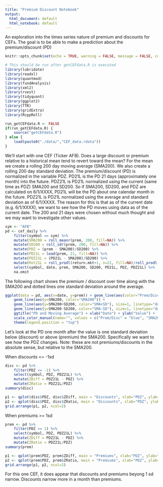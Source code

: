 ```yaml
---
title: "Premium Discount Notebook"
output:
  html_document: default
  html_notebook: default
---
```


An exploration into the times series nature of premium and discounts for CEFs. The goal is to be able to make a prediction about the premium/discount (PD)

```r
knitr::opts_chunk$set(echo = TRUE, warning = FALSE, message = FALSE, comment = "")
```

```r
# This should be run after getCEFdata.R is executed
library(lubridate)
library(readxl)
library(quantmod)
library(fundAnalysis)
library(xml2)
library(rvest)
library(tidyquant)
library(ggplot2)
library(TTR)
library(gridExtra)
library(RcppRoll)
```
```r
run_getCEFdata.R <- FALSE
if(run_getCEFdata.R) {
    source("getCEFdata.R")
} else {
    load(paste0("./data/","CEF_data.rdata"))
} 
```

We'll start with one CEF (Ticker AFB). Does a large discount or premium relative to a historical mean tend to revert toward the mean?  For the mean we create a rolling 200 day moving average (SMA200).  We also create a rolling 200 day standard deviation.  The premium/discount (PD) is normalized in the variable PDZ.  PD21L is the PD 21 days (approximately one month) into the future.  PDZ21L is PD21L normalized using the current (same time as PDZ) SMA200 and SD200.  So if SMA200, SD200, and PDZ are calculated on 6/1/XXXX, PD21L will be the PD about one calendar month in the future.  PDZ21L is PD21L normalized using the average and standard deviation as of 6/1/XXXX.  The reason for this is that as of the current date (e.g. 6/1/XXXX), we want to see how the PD moves using data as of the current date. The 200 and 21 days were chosen without much thought and we may want to investigate other values. 

```r
sym <- "AFB"
pd <- cef_daily %>% 
    filter(symbol == sym) %>%
    mutate(SMA200 = roll_meanr(prem, 200, fill=NA)) %>%
    mutate(SD200 = roll_sdr(prem, 200, fill=NA)) %>%
    mutate(PDZ = (prem - SMA200)/SD200) %>%
    mutate(PD21L = lead(prem, 21, fill=NA)) %>%
    mutate(PDZ21L = (PD21L - SMA200)/SD200) %>%
    mutate(Ret21L = roll_prodl(return.mkt+1, n=21, fill=NA)/roll_prodl(return.mkt+1, n=1, fill=NA)-1) %>%
    select(symbol, date, prem, SMA200, SD200, PD21L, PDZ, PDZ21L) %>%
    na.omit
```

The following chart shows the premium / discount over time along with the SMA200 and dotted lines one standard deviation around the average.    
```r
ggplot(data = pd, aes(x=date, y=prem)) + geom_line(aes(color="Prem/Disc")) +
    geom_line(aes(y=SMA200, color="SMA200")) +
    geom_line(aes(y=SMA200+SD200, color="SMA+SD"), size=1, linetype="dotted") +
    geom_line(aes(y=SMA200-SD200, color="SMA-SD"), size=1, linetype="dotted") +
    ggtitle("PD and Moving Average") + xlab("Date") + ylab("Value") + 
    scale_color_manual(name="", values = c("Prem/Disc" = "blue", "SMA200" = "black", "SMA+SD" = "red", "SMA-SD" = "red")) + 
    theme(legend.position = "top")
```

Let's look at the PD one month after the value is one standard deviation below (discount) or above (premium) the SMA200.  Specifically we want to see how the PDZ changes.  Note: these are not premiums/discounts in the absolute sense, but relative to the SMA200.

When discounts <= -1sd    
```r
disc <- pd %>%
    filter(PDZ <= -1) %>%
    select(symbol, PDZ, PDZ21L) %>%
    mutate(ZDiff = PDZ21L - PDZ) %>%
    mutate(ZRatio = PDZ21L/PDZ)
summary(disc)
```

```r
p1 <- qplot(disc$PDZ, disc$ZDiff, main = "Discounts", xlab="PDZ", ylab="ZDiff")
p2 <- qplot(disc$PDZ, disc$ZRatio, main = "Discounts", xlab="PDZ", ylab="ZRatio")
grid.arrange(p1, p2, ncol=2)
```

When premiums >= 1sd    
```r
prem <- pd %>%
    filter(PDZ >= 1) %>%
    select(symbol, PDZ, PDZ21L) %>%
    mutate(ZDiff = PDZ21L - PDZ) %>%
    mutate(ZRatio = PDZ21L/PDZ)
summary(prem)
```


```r
p1 <- qplot(prem$PDZ, prem$ZDiff, main = "Premiums", xlab="PDZ", ylab="ZDiff")
p2 <- qplot(prem$PDZ, prem$ZRatio, main = "Premiums", xlab="PDZ", ylab="ZRatio")
grid.arrange(p1, p2, ncol=2)

```

For this one CEF, it does appear that discounts and premiums beyong 1 sd narrow.  Discounts narrow more in a month than premiums.    

